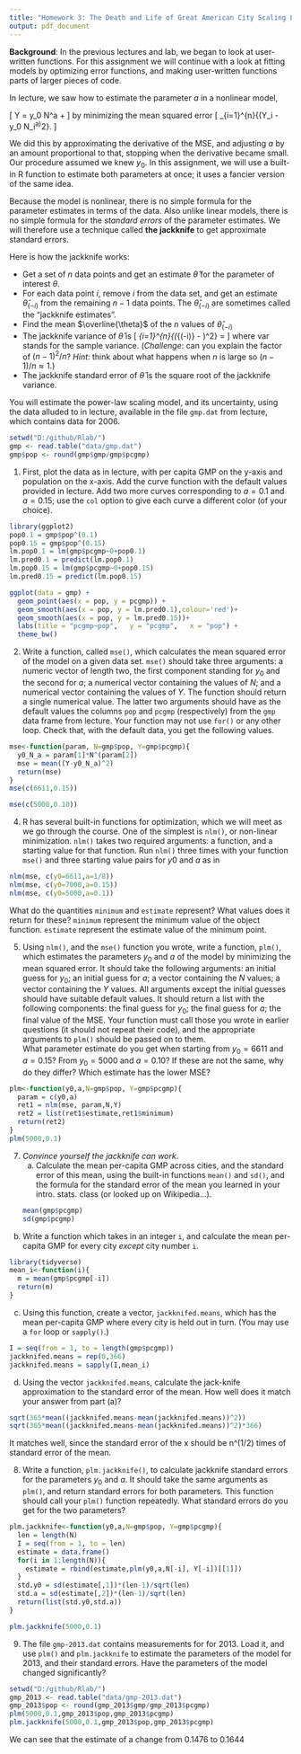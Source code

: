 ```yaml
---
title: "Homework 3: The Death and Life of Great American City Scaling Laws"
output: pdf_document
---
```


**Background**: In the previous lectures and lab, we began to look at user-written functions. For this assignment we will continue with a look at fitting models by optimizing error functions, and making user-written functions parts of larger pieces of code.

In lecture, we saw how to estimate the parameter $a$ in a nonlinear model,

\[
 Y = y_0 N^a + \mathrm{noise}
\]
by minimizing the mean squared error
\[
 \frac{1}{n}\sum_{i=1}^{n}{(Y_i - y_0 N_i^a)^2}.
\]

We did this by approximating the derivative of the MSE, and adjusting $a$ by an amount proportional to that, stopping when the derivative became small.  Our procedure assumed we knew $y_0$.  In this assignment, we will use a built-in R function to estimate both parameters at once; it uses a fancier version of the same idea.

Because the model is nonlinear, there is no simple formula for the parameter estimates in terms of the data.  Also unlike linear models, there is no simple formula for the _standard errors_ of the parameter estimates.  We will therefore use a technique called **the jackknife** to get approximate standard errors.

Here is how the jackknife works:

* Get a set of $n$ data points and get an estimate $\hat{\theta}$ for the  parameter of interest $\theta$.
* For each data point $i$, remove $i$ from the data set, and get an  estimate $\hat{\theta}_{(-i)}$ from the remaining $n-1$ data points.  The $\hat{\theta}_{(-i)}$ are sometimes called the "jackknife estimates".
* Find the mean $\overline{\theta}$ of the $n$ values of $\hat{\theta}_{(-i)}$
* The jackknife variance of $\hat{\theta}$ is
  \[
  \frac{n-1}{n}\sum_{i=1}^{n}{(\hat{\theta}_{(-i)} - \overline{\theta})^2} = \frac{(n-1)^2}{n}\mathrm{var}{[\hat{\theta}_{(-i)}]}
  \]
where $\mathrm{var}$ stands for the sample variance.  (_Challenge_: can you explain the factor of $(n-1)^2/n$?  _Hint_: think about what happens when $n$ is large so $(n-1)/n \approx 1$.)
* The jackknife standard error of $\hat{\theta}$ is the square root of the jackknife variance.
  
You will estimate the power-law scaling model, and its uncertainty, using the data alluded to in lecture, available in the file `gmp.dat` from lecture, which contains data for 2006.
```r
setwd("D:/github/Rlab/")
gmp <- read.table("data/gmp.dat")
gmp$pop <- round(gmp$gmp/gmp$pcgmp)
```

1. First, plot the data as in lecture, with per capita GMP on the y-axis and population on the x-axis. Add the curve function with the default values provided in lecture. Add two more curves corresponding to $a=0.1$ and $a=0.15$; use the `col` option to give each curve a different color (of your choice).
```r
library(ggplot2)
pop0.1 = gmp$pop^(0.1)
pop0.15 = gmp$pop^(0.15)
lm.pop0.1 = lm(gmp$pcgmp~0+pop0.1)
lm.pred0.1 = predict(lm.pop0.1)
lm.pop0.15 = lm(gmp$pcgmp~0+pop0.15)
lm.pred0.15 = predict(lm.pop0.15)

ggplot(data = gmp) +  
  geom_point(aes(x = pop, y = pcgmp)) + 
  geom_smooth(aes(x = pop, y = lm.pred0.1),colour='red')+
  geom_smooth(aes(x = pop, y = lm.pred0.15))+
  labs(title = "pcgmp~pop",   y = "pcgmp",   x = "pop") +
  theme_bw()

```

2. Write a function, called `mse()`, which calculates the mean squared error of the model on a given data set. `mse()` should take three arguments: a numeric vector of length two, the first component standing for $y_0$ and the second for $a$; a numerical vector containing the values of $N$; and a numerical vector containing the values of $Y$.  The function should return a single numerical value. The latter two arguments should have as the default values the columns `pop` and `pcgmp` (respectively) from the `gmp` data frame from lecture.  Your function may not use `for()` or any other loop. Check that, with the default data, you get the following values.
```r
mse<-function(param, N=gmp$pop, Y=gmp$pcgmp){
  y0_N_a = param[1]*N^(param[2])
  mse = mean((Y-y0_N_a)^2)
  return(mse)
}
mse(c(6611,0.15))

mse(c(5000,0.10))

```

4. R has several built-in functions for optimization, which we will meet as we go through the course.  One of the simplest is `nlm()`, or non-linear minimization. `nlm()` takes two required arguments: a function, and a starting value for that function. Run `nlm()` three times with your function `mse()` and three starting value pairs for $y0$ and $a$ as in
```r
nlm(mse, c(y0=6611,a=1/8))
nlm(mse, c(y0=7000,a=0.15))
nlm(mse, c(y0=5000,a=0.1))
```
What do the quantities `minimum` and `estimate` represent? What values does it return for these?
`minimum` represent the minimum value of the object function.
`estimate` represent the estimate value of the minimum point.

5. Using `nlm()`, and the `mse()` function you wrote, write a function, `plm()`, which estimates the parameters $y_0$ and $a$ of the model by minimizing the mean squared error.  It should take the following arguments: an initial guess for $y_0$; an initial guess for $a$; a vector containing the $N$ values; a vector containing the $Y$ values.  All arguments except the initial guesses should have suitable default values.  It should return a list with the following components: the final guess for $y_0$; the final guess for $a$; the final value of the MSE.  Your function must call those you wrote in earlier questions (it should not repeat their code), and the appropriate arguments to `plm()` should be passed on to them.  
What parameter estimate do you get when starting from $y_0 = 6611$ and $a = 0.15$?  From $y_0 = 5000$ and $a = 0.10$?  If these are not the same, why do they differ?  Which estimate has the lower MSE?  
```r
plm<-function(y0,a,N=gmp$pop, Y=gmp$pcgmp){
  param = c(y0,a)
  ret1 = nlm(mse, param,N,Y)
  ret2 = list(ret1$estimate,ret1$minimum)
  return(ret2)
}
plm(5000,0.1)
```

7. _Convince yourself the jackknife can work_.
    a. Calculate the mean per-capita GMP across cities, and the standard error of this mean, using the built-in functions `mean()` and `sd()`, and the formula for the standard error of the mean you learned in your intro. stats. class (or looked up on Wikipedia...).
```r
mean(gmp$pcgmp)
sd(gmp$pcgmp)
```
b. Write a function which takes in an integer `i`, and calculate the mean per-capita GMP for every city _except_ city number `i`.
```r
library(tidyverse)
mean_i<-function(i){
  m = mean(gmp$pcgmp[-i])
  return(m)
}
```
c. Using this function, create a vector, `jackknifed.means`, which has the mean per-capita GMP where every city is held out in turn.  (You may use a `for` loop or `sapply()`.)
```r
I = seq(from = 1, to = length(gmp$pcgmp))
jackknifed.means = rep(0,366)
jackknifed.means = sapply(I,mean_i)
```
d. Using the vector `jackknifed.means`, calculate the jack-knife approximation to the standard error of the mean.  How well does it match your answer from part (a)?
```r
sqrt(365*mean((jackknifed.means-mean(jackknifed.means))^2))
sqrt(365*mean((jackknifed.means-mean(jackknifed.means))^2)*366)
```
It matches well, since the standard error of the x should be n^(1/2) times of standard error of the mean.

8. Write a function, `plm.jackknife()`, to calculate jackknife standard errors for the parameters $y_0$ and $a$.  It should take the same arguments as `plm()`, and return standard errors for both parameters.  This function should call your `plm()` function repeatedly.  What standard errors do you get for the two parameters?
```r
plm.jackknife<-function(y0,a,N=gmp$pop, Y=gmp$pcgmp){
  len = length(N)
  I = seq(from = 1, to = len)
  estimate = data.frame()
  for(i in 1:length(N)){
    estimate = rbind(estimate,plm(y0,a,N[-i], Y[-i])[[1]])
  }
  std.y0 = sd(estimate[,1])*(len-1)/sqrt(len)
  std.a = sd(estimate[,2])*(len-1)/sqrt(len)
  return(list(std.y0,std.a))
}

plm.jackknife(5000,0.1)
```

9. The file `gmp-2013.dat` contains measurements for for 2013.  Load it, and use `plm()` and `plm.jackknife` to estimate the parameters of the model for 2013, and their standard errors.  Have the parameters of the model changed significantly?
```r
setwd("D:/github/Rlab/")
gmp_2013 <- read.table("data/gmp-2013.dat")
gmp_2013$pop <- round(gmp_2013$gmp/gmp_2013$pcgmp)
plm(5000,0.1,gmp_2013$pop,gmp_2013$pcgmp)
plm.jackknife(5000,0.1,gmp_2013$pop,gmp_2013$pcgmp)
```

We can see that the estimate of a change from 0.1476 to 0.1644
